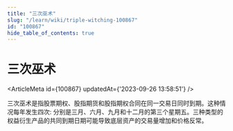 ```yaml
---
title: "三次巫术"
slug: "/learn/wiki/triple-witching-100867"
id: "100867"
hide_table_of_contents: true
---
```



# 三次巫术

<ArticleMeta id={100867} updatedAt={'2023-09-26 13:58:51'} />
<div className='border-solid border-b border-t-0 my-4 border-[var(--ifm-color-gray-300)]' />

三次巫术是指股票期权、股指期货和股指期权合同在同一交易日同时到期。这种情况每年发生四次: 分别是三月、六月、九月和十二月的第三个星期五。三种类型的权益衍生产品的共同到期日期可能导致底层资产的交易量增加和价格反常。
